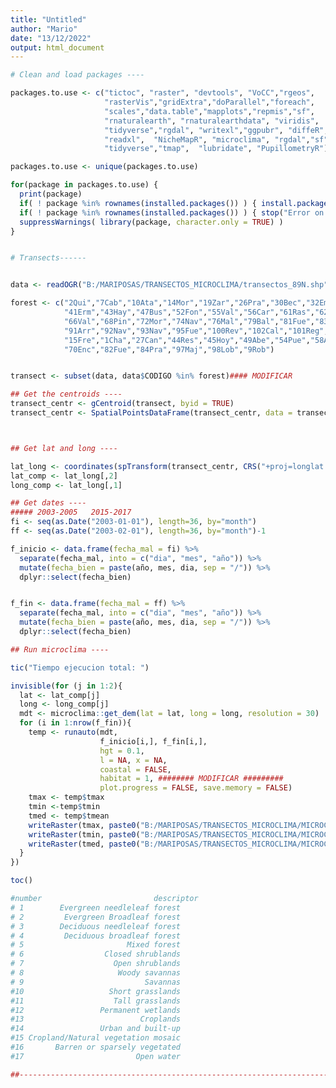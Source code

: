 ```yaml
---
title: "Untitled"
author: "Mario"
date: "13/12/2022"
output: html_document
---
```


```r
# Clean and load packages ----

packages.to.use <- c("tictoc", "raster", "devtools", "VoCC","rgeos",
                     "rasterVis","gridExtra","doParallel","foreach",
                     "scales","data.table","mapplots","repmis","sf",
                     "rnaturalearth", "rnaturalearthdata", "viridis", 
                     "tidyverse","rgdal", "writexl","ggpubr", "diffeR", 
                     "readxl",  "NicheMapR", "microclima", "rgdal","sf","magrittr",
                     "tidyverse","tmap",  "lubridate", "PupillometryR")

packages.to.use <- unique(packages.to.use)

for(package in packages.to.use) {
  print(package)
  if( ! package %in% rownames(installed.packages()) ) { install.packages(package ) }
  if( ! package %in% rownames(installed.packages()) ) { stop("Error on package instalation") }
  suppressWarnings( library(package, character.only = TRUE) )
}


# Transects------


data <- readOGR("B:/MARIPOSAS/TRANSECTOS_MICROCLIMA/transectos_89N.shp")

forest <- c("2Qui","7Cab","10Ata","14Mor","19Zar","26Pra","30Bec","32Emb","39Zar","40Gra",
            "41Erm","43Hay","47Bus","52Fon","55Val","56Car","61Ras","62Val","63Vue","65Val",
            "66Val","68Pin","72Mor","74Nav","76Mal","79Bal","81Fue","83Mor","85Aba","88Ras",
            "91Arr","92Nav","93Nav","95Fue","100Rev","102Cal","101Reg","107lob","109Reg",
            "15Fre","1Cha","27Can","44Res","45Hoy","49Abe","54Pue","58Ang","59Enc","5Col",
            "70Enc","82Fue","84Pra","97Maj","98Lob","9Rob")


transect <- subset(data, data$CODIGO %in% forest)#### MODIFICAR

## Get the centroids ----
transect_centr <- gCentroid(transect, byid = TRUE)
transect_centr <- SpatialPointsDataFrame(transect_centr, data = transect@data)



## Get lat and long ----

lat_long <- coordinates(spTransform(transect_centr, CRS("+proj=longlat + datum=WGS84")))
lat_comp <- lat_long[,2]
long_comp <- lat_long[,1]

## Get dates ----
##### 2003-2005   2015-2017
fi <- seq(as.Date("2003-01-01"), length=36, by="month")
ff <- seq(as.Date("2003-02-01"), length=36, by="month")-1

f_inicio <- data.frame(fecha_mal = fi) %>% 
  separate(fecha_mal, into = c("dia", "mes", "año")) %>%
  mutate(fecha_bien = paste(año, mes, dia, sep = "/")) %>%
  dplyr::select(fecha_bien)


f_fin <- data.frame(fecha_mal = ff) %>% 
  separate(fecha_mal, into = c("dia", "mes", "año")) %>%
  mutate(fecha_bien = paste(año, mes, dia, sep = "/")) %>%
  dplyr::select(fecha_bien)
```

```r
## Run microclima ----

tic("Tiempo ejecucion total: ") 

invisible(for (j in 1:2){
  lat <- lat_comp[j]
  long <- long_comp[j]
  mdt <- microclima::get_dem(lat = lat, long = long, resolution = 30)
  for (i in 1:nrow(f_fin)){
    temp <- runauto(mdt,
                    f_inicio[i,], f_fin[i,], 
                    hgt = 0.1, 
                    l = NA, x = NA,
                    coastal = FALSE,
                    habitat = 1, ######## MODIFICAR #########
                    plot.progress = FALSE, save.memory = FALSE)
    tmax <- temp$tmax
    tmin <-temp$tmin
    tmed <- temp$tmean
    writeRaster(tmax, paste0("B:/MARIPOSAS/TRANSECTOS_MICROCLIMA/MICROCLIMA/2003_2005/TMAX/tmax_", j, "_", gsub("/","_", substr(f_inicio[i,], 4,10)),".tif"))
    writeRaster(tmin, paste0("B:/MARIPOSAS/TRANSECTOS_MICROCLIMA/MICROCLIMA/2003_2005/TMIN/tmin_", j, "_", gsub("/","_", substr(f_inicio[i,], 4,10)),".tif"))
    writeRaster(tmed, paste0("B:/MARIPOSAS/TRANSECTOS_MICROCLIMA/MICROCLIMA/2003_2005/TMED/tmed_", j, "_", gsub("/","_", substr(f_inicio[i,], 4,10)),".tif"))
  }
})

toc()

#number                         descriptor
# 1        Evergreen needleleaf forest
# 2         Evergreen Broadleaf forest
# 3        Deciduous needleleaf forest
# 4         Deciduous broadleaf forest
# 5                       Mixed forest
# 6                  Closed shrublands
# 7                    Open shrublands
# 8                     Woody savannas
# 9                           Savannas
#10                   Short grasslands
#11                    Tall grasslands
#12                 Permanent wetlands
#13                          Croplands
#14                 Urban and built-up
#15 Cropland/Natural vegetation mosaic
#16       Barren or sparsely vegetated
#17                         Open water

##--------------------------------------------------------------------------------------------------------------------------------------

```
